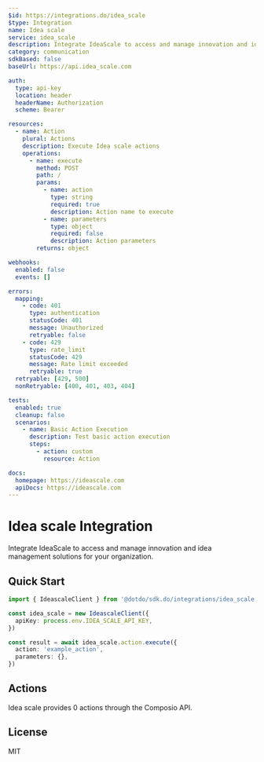 ```yaml
---
$id: https://integrations.do/idea_scale
$type: Integration
name: Idea scale
service: idea_scale
description: Integrate IdeaScale to access and manage innovation and idea management solutions for your organization.
category: communication
sdkBased: false
baseUrl: https://api.idea_scale.com

auth:
  type: api-key
  location: header
  headerName: Authorization
  scheme: Bearer

resources:
  - name: Action
    plural: Actions
    description: Execute Idea scale actions
    operations:
      - name: execute
        method: POST
        path: /
        params:
          - name: action
            type: string
            required: true
            description: Action name to execute
          - name: parameters
            type: object
            required: false
            description: Action parameters
        returns: object

webhooks:
  enabled: false
  events: []

errors:
  mapping:
    - code: 401
      type: authentication
      statusCode: 401
      message: Unauthorized
      retryable: false
    - code: 429
      type: rate_limit
      statusCode: 429
      message: Rate limit exceeded
      retryable: true
  retryable: [429, 500]
  nonRetryable: [400, 401, 403, 404]

tests:
  enabled: true
  cleanup: false
  scenarios:
    - name: Basic Action Execution
      description: Test basic action execution
      steps:
        - action: custom
          resource: Action

docs:
  homepage: https://ideascale.com
  apiDocs: https://ideascale.com
---
```


# Idea scale Integration

Integrate IdeaScale to access and manage innovation and idea management solutions for your organization.

## Quick Start

```typescript
import { IdeascaleClient } from '@dotdo/sdk.do/integrations/idea_scale'

const idea_scale = new IdeascaleClient({
  apiKey: process.env.IDEA_SCALE_API_KEY,
})

const result = await idea_scale.action.execute({
  action: 'example_action',
  parameters: {},
})
```

## Actions

Idea scale provides 0 actions through the Composio API.

## License

MIT
